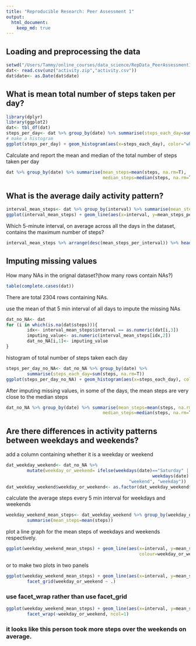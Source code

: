 ```yaml
---
title: "Reproducible Research: Peer Assessment 1"
output: 
  html_document:
    keep_md: true
---
```



## Loading and preprocessing the data
```r
setwd("/Users/Tammy/online_courses/data_science/RepData_PeerAssessment1")
dat<- read.csv(unz("activity.zip","activity.csv"))
dat$date<- as.Date(dat$date)
```

## What is mean total number of steps taken per day?
```r
library(dplyr)
library(ggplot2)
dat<- tbl_df(dat)
steps_per_day<- dat %>% group_by(date) %>% summarise(steps_each_day=sum(steps, na.rm=T))
# make a histogram
ggplot(steps_per_day) + geom_histogram(aes(x=steps_each_day), color="white")
```

Calculate and report the mean and median of the total number of steps taken per day

```r
dat %>% group_by(date) %>% summarise(mean_steps=mean(steps, na.rm=T), 
                                     median_steps=median(steps, na.rm=T)) %>% print(n=61)
```


## What is the average daily activity pattern?
```r
interval_mean_steps<- dat %>% group_by(interval) %>% summarise(mean_steps_per_interval=mean(steps, na.rm=T))
ggplot(interval_mean_steps) + geom_line(aes(x=interval, y=mean_steps_per_interval))
```

Which 5-minute interval, on average across all the days in the dataset, contains the maximum  number of steps?

```r
interval_mean_steps %>% arrange(desc(mean_steps_per_interval)) %>% head(n=1)
```
## Imputing missing values
How many NAs in the orignal dataset?(how many rows contain NAs?)
```r
table(complete.cases(dat))
```
There are total 2304 rows containing NAs.

use the mean of that 5 min interval of all days to impute the missing NAs
```r
dat_no_NA<- dat
for (i in which(is.na(dat$steps))){
        idx<- interval_mean_steps$interval == as.numeric(dat[i,3])
        imputing_value<- as.numeric(interval_mean_steps[idx,2])
        dat_no_NA[i,1]<- imputing_value
}

```
histogram of total number of steps taken each day
```r
steps_per_day_no_NA<- dat_no_NA %>% group_by(date) %>% 
        summarise(steps_each_day=sum(steps, na.rm=T))
ggplot(steps_per_day_no_NA) + geom_histogram(aes(x=steps_each_day), color="white")
```

After imputing missing values, in some of the days, the mean steps are very close to the median 
steps
```r
dat_no_NA %>% group_by(date) %>% summarise(mean_steps=mean(steps, na.rm=T), 
                                     median_steps=median(steps, na.rm=T)) %>% print(n=61)
```

## Are there differences in activity patterns between weekdays and weekends?
add a column containing whether it is a weekday or weekend
```r
dat_weekday_weekend<- dat_no_NA %>% 
        mutate(weekday_or_weekend= ifelse(weekdays(date)=="Saturday" | 
                                                        weekdays(date) == "Sunday",
                                               "weekend", "weekday"))
dat_weekday_weekend$weekday_or_weekend<- as.factor(dat_weekday_weekend$weekday_or_weekend)
```
calculate the average steps every 5 min interval for weekdays and weekends
```r
weekday_weekend_mean_steps<- dat_weekday_weekend %>% group_by(weekday_or_weekend, interval) %>%
        summarise(mean_steps=mean(steps))
```

plot a line graph for the mean steps of weekdays and weekends respectively.

```r
ggplot(weekday_weekend_mean_steps) + geom_line(aes(x=interval, y=mean_steps,
                                                   colour=weekday_or_weekend))
```

or to make two plots in two panels

```r
ggplot(weekday_weekend_mean_steps) + geom_line(aes(x=interval, y=mean_steps)) +
        facet_grid(weekday_or_weekend ~ .)
```

### use facet_wrap rather than use facet_grid

```r
ggplot(weekday_weekend_mean_steps) + geom_line(aes(x=interval, y=mean_steps)) +
        facet_wrap(~weekday_or_weekend, ncol=1)
```

### it looks like this person took more steps over the weekends on average.